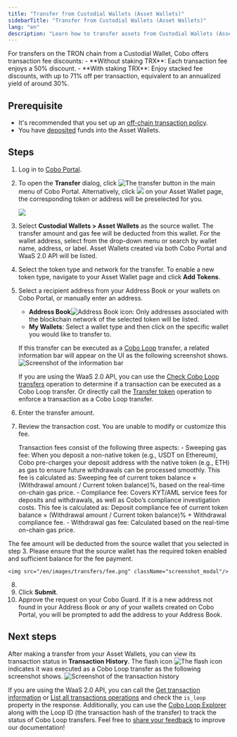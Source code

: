 ```yaml
---
title: "Transfer from Custodial Wallets (Asset Wallets)"
sidebarTitle: "Transfer from Custodial Wallets (Asset Wallets)"
lang: "en"
description: "Learn how to transfer assets from Custodial Wallets (Asset Wallets) in Cobo Portal, ensuring secure and efficient asset management."
---
```



<Info>  
For transfers on the TRON chain from a Custodial Wallet, Cobo offers transaction fee discounts:  
- **Without staking TRX**: Each transaction fee enjoys a 50% discount.  
- **With staking TRX**: Enjoy stacked fee discounts, with up to 71% off per transaction, equivalent to an annualized yield of around 30%.
</Info>  

## Prerequisite

- It's recommended that you set up an [off-chain transaction policy](/en/portal/risk-controls/off-chain-tx-set-transfer).
- You have [deposited](/en/portal/custodial-wallets/asset-wallets/transfers) funds into the Asset Wallets.

## Steps

1. Log in to [Cobo Portal](https://portal.cobo.com/login).

2. To open the **Transfer** dialog, click <img src="/en/images/transfers/transfer-button.svg" className="icon" alt="The transfer button" /> in the main menu of Cobo Portal. Alternatively, click <img src="/en/images/custodial-wallet/withdraw-icon.png" className="icon"/> on your Asset Wallet page, the corresponding token or address will be preselected for you.

    <img src="/en/images/transfers/transfer-button-location.png" className="screenshot_modal"/>

3. Select **Custodial Wallets > Asset Wallets** as the source wallet. The transfer amount and gas fee will be deducted from this wallet. For the wallet address, select from the drop-down menu or search by wallet name, address, or label. Asset Wallets created via both Cobo Portal and WaaS 2.0 API will be listed.

4. Select the token type and network for the transfer. To enable a new token type, navigate to your Asset Wallet page and click **Add Tokens**.

5. Select a recipient address from your Address Book or your wallets on Cobo Portal, or manually enter an address.
    
    - **Address Book**<img src="/en/images/common/icon_address_book.svg" className="icon" alt="Address Book icon" />: Only addresses associated with the blockchain network of the selected token will be listed.
    - **My Wallets**: Select a wallet type and then click on the specific wallet you would like to transfer to.

    If this transfer can be executed as a [Cobo Loop](/en/portal/custodial-wallets/asset-wallets/cobo-loop) transfer, a related information bar will appear on the UI as the following screenshot shows.
    <img src="/en/images/transfers/loop_info_bar.png" className="screenshot_modal" alt="Screenshot of the information bar" />

    <Info>If you are using the WaaS 2.0 API, you can use the [Check Cobo Loop transfers](https://www.cobo.com/developers/v2/api-references/transactions/check-loop-transfers) operation to determine if a transaction can be executed as a Cobo Loop transfer. Or directly call the [Transfer token](https://www.cobo.com/developers/v2/api-references/transactions/transfer-token) operation to enforce a transaction as a Cobo Loop transfer.</Info>

6. Enter the transfer amount.
7. Review the transaction cost. You are unable to modify or customize this fee. 

    Transaction fees consist of the following three aspects:
        - Sweeping gas fee: When you deposit a non-native token (e.g., USDT on Ethereum), Cobo pre-charges your deposit address with the native token (e.g., ETH) as gas to ensure future withdrawals can be processed smoothly. This fee is calculated as: Sweeping fee of current token balance × (Withdrawal amount / Current token balance)%, based on the real-time on-chain gas price.
        - Compliance fee: Covers KYT/AML service fees for deposits and withdrawals, as well as Cobo’s compliance investigation costs. This fee is calculated as: Deposit compliance fee of current token balance × (Withdrawal amount / Current token balance)% + Withdrawal compliance fee.
        - Withdrawal gas fee: Calculated based on the real-time on-chain gas price.

The fee amount will be deducted from the source wallet that you selected in step 3. Please ensure that the source wallet has the required token enabled and sufficient balance for the fee payment.

    <img src="/en/images/transfers/fee.png" className="screenshot_modal"/>

8. <MySnippet />
9. Click **Submit**.
10. Approve the request on your Cobo Guard. If it is a new address not found in your Address Book or any of your wallets created on Cobo Portal, you will be prompted to add the address to your Address Book.

## Next steps

After making a transfer from your Asset Wallets, you can view its transaction status in **Transaction History**. The flash icon <img src="/en/images/custodial-wallet/icon_loop.png" className="icon" alt="The flash icon" /> indicates it was executed as a Cobo Loop transfer as the following screenshot shows.
<img src="/en/images/transfers/loop_history.png" className="screenshot_full_screen" alt="Screenshot of the transaction history" />

If you are using the WaaS 2.0 API, you can call the [Get transaction information](https://www.cobo.com/developers/v2/api-references/transactions/get-transaction-information) or [List all transactions operations](https://www.cobo.com/developers/v2/api-references/transactions/list-all-transactions) and check the `is_loop` property in the response. 
Additionally, you can use the [Cobo Loop Explorer](https://loop.top/) along with the Loop ID (the transaction hash of the transfer) to track the status of Cobo Loop transfers.
<Tip>Feel free to [share your feedback](https://forms.zohopublic.com/cobo/form/DocumentFeedbackForm/formperma/QvLOhxJv1_JMsJ-1dleZ8Itb_7rzN-LtgvsDdxosoVI?referrername=manuals) to improve our documentation!</Tip>
